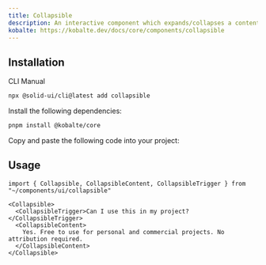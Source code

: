 ```yaml
---
title: Collapsible
description: An interactive component which expands/collapses a content.
kobalte: https://kobalte.dev/docs/core/components/collapsible
---
```


<ComponentPreview name="collapsible-demo" />

## Installation

<Tabs defaultValue="cli">

<TabsList>
  <TabsTrigger value="cli">CLI</TabsTrigger>
  <TabsTrigger value="manual">Manual</TabsTrigger>
</TabsList>

<TabsContent value="cli">

```bash
npx @solid-ui/cli@latest add collapsible
```

</TabsContent>

<TabsContent value="manual">
<Steps>

<Step>Install the following dependencies: </Step>

```bash
pnpm install @kobalte/core
```

<Step>Copy and paste the following code into your project: </Step>

<ComponentSource name="collapsible" />

</Steps>
</TabsContent>

</Tabs>

## Usage

```tsx
import { Collapsible, CollapsibleContent, CollapsibleTrigger } from "~/components/ui/collapsible"
```

```tsx
<Collapsible>
  <CollapsibleTrigger>Can I use this in my project?</CollapsibleTrigger>
  <CollapsibleContent>
    Yes. Free to use for personal and commercial projects. No attribution required.
  </CollapsibleContent>
</Collapsible>
```
